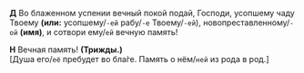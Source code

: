 **Д** Во блаженном успении вечный покой подай, Господи, усопшему чаду Твоему **(или:** усопшему/`-ей` рабу/`-е` Твоему/`-ей`<R>)</R>, новопреставленному/`-ой` **(имя)**, и сотвори ему/`ей` вечную память!

**Н** Вечная память! **(Трижды.)**  
<R>[</R>Душа его/`её` пребудет во бла́ге. Память о нём/`ней` из рода в род.<R>]</R>

